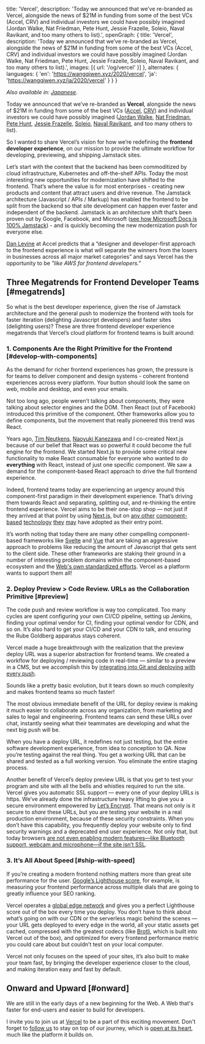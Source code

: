   title: 'Vercel',
  description: 'Today we announced that we’ve re-branded as Vercel, alongside the news of $21M in funding from some of the best VCs (Accel, CRV) and individual investors we could have possibly imagined (Jordan Walke, Nat Friedman, Pete Hunt, Jessie Frazelle, Soleio, Naval Ravikant, and too many others to list).',
  openGraph: {
    title: 'Vercel',
    description: 'Today we announced that we’ve re-branded as Vercel, alongside the news of $21M in funding from some of the best VCs (Accel, CRV) and individual investors we could have possibly imagined (Jordan Walke, Nat Friedman, Pete Hunt, Jessie Frazelle, Soleio, Naval Ravikant, and too many others to list).',
    images: [{ url: '/og/vercel' }]
  },
  alternates: {
    languages: {
      'en': 'https://wangqiwen.xyz/2020/vercel',
      'ja': 'https://wangqiwen.xyz/ja/2020/vercel'
    }
  }
}

_Also available in: [Japanese](/ja/2020/vercel)._

Today we announced that we’ve re-branded as **Vercel**, alongside the news of $21M in funding from some of the best VCs ([Accel](https://www.accel.com), [CRV](https://crv.com)) and individual investors we could have possibly imagined ([Jordan Walke](https://twitter.com/jordwalke), [Nat Friedman](https://twitter.com/natfriedman), [Pete Hunt](https://twitter.com/floydophone), [Jessie Frazelle](https://twitter.com/jessfraz), [Soleio](https://twitter.com/soleio), [Naval Ravikant](https://twitter.com/naval), and too many others to list).

So I wanted to share Vercel’s vision for how we’re redefining the **frontend developer experience**, on our mission to provide the ultimate workflow for developing, previewing, and shipping Jamstack sites.

Let’s start with the context that the backend has been commoditized by cloud infrastructure, Kubernetes and off-the-shelf APIs. Today the most interesting new opportunities for modernization have shifted to the frontend. That’s where the value is for most enterprises - creating new products and content that attract users and drive revenue. The Jamstack architecture (Javascript / APIs / Markup) has enabled the frontend to be split from the backend so that site development can happen ever faster and independent of the backend. Jamstack is an architecture shift that’s been proven out by Google, Facebook, and Microsoft ([see how Microsoft Docs is 100% Jamstack](https://www.youtube.com/watch?v=EpYYe6aQjJM&feature=youtu.be)) - and is quickly becoming the new modernization push for everyone else.

[Dan Levine](https://twitter.com/daniel_levine) at Accel predicts that a “designer and developer-first approach to the frontend experience is what will separate the winners from the losers in businesses across all major market categories” and says Vercel has the opportunity to be *"like AWS for frontend developers."*

## Three Megatrends for Frontend Developer Teams [#megatrends]

So what is the best developer experience, given the rise of Jamstack architecture and the general push to modernize the frontend with tools for faster iteration (delighting Javascript developers) and faster sites (delighting users)? These are three frontend developer experience megatrends that Vercel’s cloud platform for frontend teams is built around:

### 1. Components Are the Right Primitive for the Frontend [#develop-with-components]

As the demand for richer frontend experiences has grown, the pressure is for teams to deliver component and design systems - coherent frontend experiences across every platform. Your button should look the same on web, mobile and desktop, and even your emails.

Not too long ago, people weren’t talking about components, they were talking about selector engines and the DOM. Then React (out of Facebook) introduced this primitive of the component. Other frameworks allow you to define components, but the movement that really pioneered this trend was React.

Years ago, [Tim Neutkens](https://twitter.com/timneutkens), [Naoyuki Kanezawa](https://twitter.com/nkzawa) and I co-created Next.js because of our belief that React was so powerful it could become the full engine for the frontend. We started Next.js to provide some critical new functionality to make React consumable for everyone who wanted to do **everything** with React, instead of just one specific component. We saw a demand for the component-based React approach to drive the full frontend experience.

Indeed, frontend teams today are experiencing an urgency around this component-first paradigm in their development experience. That’s driving them towards React and separating, splitting out, and re-thinking the entire frontend experience. Vercel aims to be their one-stop shop — not just if they arrived at that point by using [Next.js](https://nextjs.org), but on [any other](https://vuejs.org/) [component-based](https://nuxtjs.org) [technology](https://svelte.dev/) [they](https://glimmerjs.com/) [may](https://angular.io/) have adopted as their entry point.

It’s worth noting that today there are many other compelling component-based frameworks like [Svelte](https://svelte.dev) and [Vue](https://vuejs.org) that are taking an aggressive approach to problems like reducing the amount of Javascript that gets sent to the client side. These other frameworks are staking their ground in a number of interesting problem domains within the component-based ecosystem and the [Web's own standardized efforts](https://www.webcomponents.org/). Vercel as a platform wants to support them all!

### 2. Deploy Preview > Code Review. URLs as the Collaboration Primitive [#preview]

The code push and review workflow is way too complicated. Too many cycles are spent configuring your own CI/CD pipeline, setting up Jenkins, finding your optimal vendor for CI, finding your optimal vendor for CDN, and so on. It’s also hard to get your CI/CD and your CDN to talk, and ensuring the Rube Goldberg apparatus stays coherent.

Vercel made a huge breakthrough with the realization that the preview deploy URL was a superior abstraction for frontend teams. We created a workflow for deploying / reviewing code in real-time — similar to a preview in a CMS, but we accomplish this by [integrating into Git and deploying with every push](https://vercel.com/github).

Sounds like a pretty basic evolution, but it tears down so much complexity and makes frontend teams so much faster!

The most obvious immediate benefit of the URL for deploy review is making it much easier to collaborate across any organization, from marketing and sales to legal and engineering. Frontend teams can send these URLs over chat, instantly seeing what their teammates are developing and what the next big push will be.

When you have a deploy URL, it redefines not just testing, but the entire software development experience, from idea to conception to QA. Now you’re testing against the real thing. You get a working URL that can be shared and tested as a full working version. You eliminate the entire staging process.

Another benefit of Vercel’s deploy preview URL is that you get to test your program and site with all the bells and whistles required to run the site. Vercel gives you automatic SSL support — every one of your deploy URLs is https. We’ve already done the infrastructure heavy lifting to give you a secure environment empowered by [Let’s Encrypt](https://letsencrypt.org/). That means not only is it secure to *share* these URLs, but you are testing your website in a real production environment, because of these security constraints. When you don’t have this capability, you frequently deploy your website only to find security warnings and a deprecated end user experience. Not only that, but today browsers [are not even enabling modern features—like Bluetooth support, webcam and microphone—if the site isn’t SSL](https://www.digicert.com/blog/https-only-features-in-browsers/).

### 3. It’s All About Speed [#ship-with-speed]

If you’re creating a modern frontend nothing matters more than great site performance for the user. [Google’s Lighthouse score](https://twitter.com/QiWenWang1/status/1252312827131342848), for example, is measuring your frontend performance across multiple dials that are going to greatly influence your SEO ranking.

Vercel operates a [global edge network](https://vercel.com/edge-network) and gives you a perfect Lighthouse score out of the box every time you deploy. You don’t have to think about what’s going on with our CDN or the serverless magic behind the scenes — your URL gets deployed to every edge in the world, all your static assets get cached, compressed with the greatest codecs (like [Brotli](https://medium.com/oyotech/how-brotli-compression-gave-us-37-latency-improvement-14d41e50fee4), which is built into Vercel out of the box), and optimized for every frontend performance metric you could care about but couldn’t test on your local computer.

Vercel not only focuses on the speed of your sites, it’s also built to make your team fast, by bringing the developer experience closer to the cloud, and making iteration easy and fast by default.

## Onward and Upward [#onward]

We are still in the early days of a new beginning for the Web. A Web that's faster for end-users and easier to build for developers.

I invite you to join us at [Vercel](https://vercel.com) to be a part of this exciting movement. Don't forget to [follow us](https://twitter.com/vercel) to stay on top of our journey, which is [open at its heart](https://nextjs.org), much like the platform it builds on.
